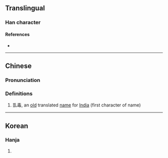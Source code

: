 {{character info/new}}
==Translingual==

===Han character===
{{Han char|rn=5|rad=乙|as=06|sn=7|four=42610|canj=GRU|ids=⿰吉乚}}

====References====
* {{Han ref|kx=0084.160|hdz=10053.130|uh=3416|ud=13334}}

----

==Chinese==
{{zh-forms}}

===Pronunciation===
{{zh-pron
|m=xié
|c=zip6
|mc=
|oc=
|ma=
|cat=pn
}}

===Definitions===
{{zh-hanzi}}

# 㐖毒, an [[old]] translated [[name]] for [[India]] (first character of name)

----

==Korean==

===Hanja===
{{ko-hanja|hangeul=혈|rv=hyeol|mr=hyŏl|y=hyel}}

# {{defn|lang=ko|sort=乙06}}